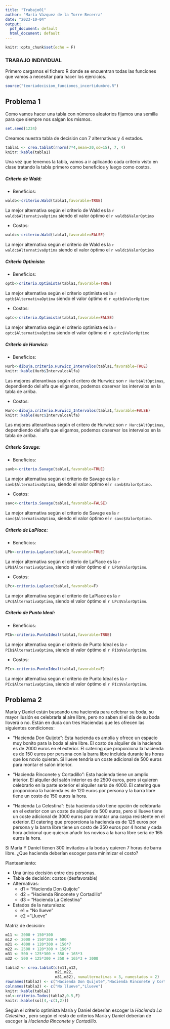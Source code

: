 ```yaml
---
title: "Trabajo01"
author: "María Vázquez de la Torre Becerra"
date: "2023-10-04"
output:
  pdf_document: default
  html_document: default
---
```


```r
knitr::opts_chunk$set(echo = F)
```

### TRABAJO INDIVIDUAL

Primero cargamos el fichero R donde se encuentran todas las funciones que vamos a necesitar para hacer los ejercicios.

```r
source("teoriadecision_funciones_incertidumbre.R")
```

## Problema 1
Como vamos hacer una tabla con números aleatorios fijamos una semilla para que siempre nos salgan los mismos.

```r
set.seed(1234)
```

Creamos nuestra tabla de decisión con 7 alternativas y 4 estados.

```r
tabla1 <- crea.tablaX(rnorm(7*4,mean=20,sd=15), 7, 4)
knitr::kable(tabla1)
```

Una vez que tenemos la tabla, vamos a ir aplicando cada criterio visto en clase tratando la tabla primero como beneficios y luego como costos.

##### Criterio de Wald:

- Beneficios:

```r
waldb<-criterio.Wald(tabla1,favorable=TRUE)
```
La mejor alternativa según el criterio de Wald es la `r waldb$AlternativaOptima `
siendo el valor óptimo el `r waldb$ValorOptimo`

- Costos:

```r
waldc<-criterio.Wald(tabla1,favorable=FALSE)

```
La mejor alternativa según el criterio de Wald es la `r waldc$AlternativaOptima `
siendo el valor óptimo el `r waldc$ValorOptimo` 

##### Criterio Optimista:

- Beneficios:

```r
optb<-criterio.Optimista(tabla1,favorable=TRUE)

```
La mejor alternativa según el criterio optimista es la `r optb$AlternativaOptima `
siendo el valor óptimo el `r optb$ValorOptimo`

- Costos:

```r
optc<-criterio.Optimista(tabla1,favorable=FALSE)
```
La mejor alternativa según el criterio optimista es la `r optc$AlternativaOptima `
siendo el valor óptimo el `r optc$ValorOptimo`

##### Criterio de Hurwicz:

- Beneficios:

```r
Hurb<-dibuja.criterio.Hurwicz_Intervalos(tabla1,favorable=TRUE)
knitr::kable(Hurb$IntervalosAlfa)
```
Las mejores alterantivas según el critero de Hurwicz son `r Hurb$AltOptimas`, 
dependiendo del alfa que eligamos, podemos observar los intervalos en la tabla de arriba.

- Costos:

```r
Hurc<-dibuja.criterio.Hurwicz_Intervalos(tabla1,favorable=FALSE)
knitr::kable(Hurc$IntervalosAlfa)
```
Las mejores alterantivas según el critero de Hurwicz son `r Hurc$AltOptimas`, 
dependiendo del alfa que eligamos, podemos observar los intervalos en la tabla de arriba.

##### Criterio Savage:

- Beneficios:

```r
savb<-criterio.Savage(tabla1,favorable=TRUE)
```
La mejor alternativa según el criterio de Savage es la `r savb$AlternativaOptima`,
siendo el valor óptimo el `r savb$ValorOptimo`.

- Costos:

```r
savc<-criterio.Savage(tabla1,favorable=FALSE)
```
La mejor alternativa según el criterio de Savage es la `r savc$AlternativaOptima`,
siendo el valor óptimo el `r savc$ValorOptimo`. 

##### Criterio de LaPlace:

- Beneficios:

```r
LPb<-criterio.Laplace(tabla1,favorable=TRUE)
```
La mejor alternativa según el criterio de LaPlace es la `r LPb$AlternativaOptima`,
siendo el valor óptimo el `r LPb$ValorOptimo`.

- Costos:

```r
LPc<-criterio.Laplace(tabla1,favorable=F)

```
La mejor alternativa según el criterio de LaPlace es la `r LPc$AlternativaOptima`,
siendo el valor óptimo el `r LPc$ValorOptimo`.

##### Criterio de Punto Ideal:

- Beneficios:

```r
PIb<-criterio.PuntoIdeal(tabla1,favorable=TRUE)
```
La mejor alternativa según el criterio de Punto Ideal es la `r PIb$AlternativaOptima`,
siendo el valor óptimo el `r PIb$ValorOptimo`.

- Costos:

```r
PIc<-criterio.PuntoIdeal(tabla1,favorable=F)
```
La mejor alternativa según el criterio de Punto Ideal es la `r PIc$AlternativaOptima`,
siendo el valor óptimo el `r PIc$ValorOptimo`.

## Problema 2 \newline

María y Daniel están buscando una hacienda para celebrar su boda, su mayor ilusión es celebrarla al aire libre, pero no saben si el día de su boda lloverá o no. Están en duda con tres Haciendas que les ofrecen las siguientes condiciones:

-   "Hacienda Don Quijote": Esta hacienda es amplia y ofrece un espacio muy bonito para la boda al aire libre. El costo de alquiler de la hacienda es de 2000 euros en el exterior. El catering que proporciona la hacienda es de 150 euros por persona con la barra libre incluida durante las horas que los novio quieran. Si llueve tendría un coste adicional de 500 euros para montar el salón interior.

-   "Hacienda Rinconete y Cortadillo": Esta hacienda tiene un amplio interior. El alquiler del salón interior es de 2500 euros, pero si quieren celebrarlo en la parte exterior el alquiler sería de 4000. El catering que proporciona la hacienda es de 120 euros por persona y la barra libre tiene un costo de 150 euros la hora.

-   "Hacienda La Celestina": Esta hacienda sólo tiene opción de celebrarla en el exterior con un coste de alquiler de 500 euros, pero si llueve tiene un coste adicional de 3000 euros para montar una carpa resistente en el exterior. El catering que proporciona la hacienda es de 125 euros por persona y la barra libre tiene un costo de 350 euros por 4 horas y cada hora adicional que quieran añadir los novios a la barra libre sería de 165 euros la hora.

Si María Y Daniel tienen 300 invitados a la boda y quieren 7 horas de barra libre. ¿Que hacienda deberían escoger para minimizar el costo?

Planteamiento:

-   Una única decisión entre dos personas.
-   Tabla de decisión: costos (desfavorable)
-   Alternativas:
    -   d1 = "Hacienda Don Quijote"
    -   d2 = "Hacienda Rinconete y Cortadillo"
    -   d3 = "Hacienda La Celestina"
-   Estados de la naturaleza:
    -   e1 = "No llueve"
    -   e2 ="Llueve"

Matriz de decisión:

```r
m11 <- 2000 + 150*300
m12 <- 2000 + 150*300 + 500
m21 <- 4000 + 120*300 + 150*7
m22 <- 2500 + 120*300 + 150*7
m31 <- 500 + 125*300 + 350 + 165*3
m32 <- 500 + 125*300 + 350 + 165*3 + 3000

tabla2 <- crea.tablaX(c(m11,m12,
                      m21,m22,
                      m31,m32), numalternativas = 3, numestados = 2)
rownames(tabla2) <- c("Hacienda Don Quijote","Hacienda Rinconete y Cortadillo","Hacienda La Celestina")
colnames(tabla2) <- c("No llueve","Llueve")
knitr::kable(tabla2)
sol<-criterio.Todos(tabla2,0.5,F)
knitr::kable(sol[4,-c(1,2)])
```

Según el criterio optimista María y Daniel deberían escoger la *Hacienda La Celestina* , pero según el resto de criterios María y Daniel deberían de escoger la *Hacienda Rinconete y Cortadillo*.
